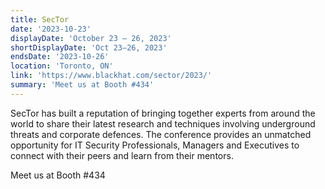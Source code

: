 ```yaml
---
title: SecTor
date: '2023-10-23'
displayDate: 'October 23 – 26, 2023'
shortDisplayDate: 'Oct 23–26, 2023'
endsDate: '2023-10-26'
location: 'Toronto, ON'
link: 'https://www.blackhat.com/sector/2023/'
summary: 'Meet us at Booth #434'
---
```


SecTor has built a reputation of bringing together experts from around the world to share their latest research and techniques involving underground threats and corporate defences. The conference provides an unmatched opportunity for IT Security Professionals, Managers and Executives to connect with their peers and learn from their mentors.

Meet us at Booth #434
